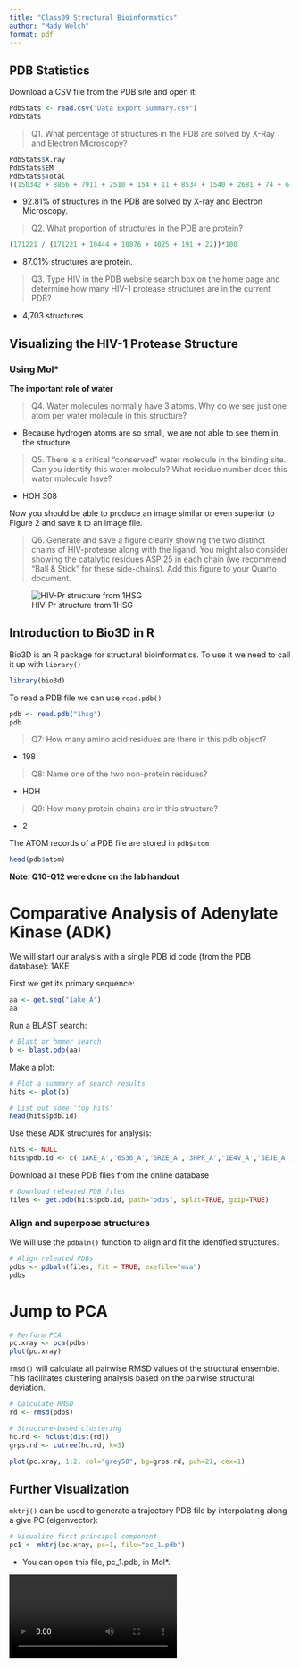 ```yaml
---
title: "Class09 Structural Bioinformatics"
author: "Mady Welch"
format: pdf
---
```


## PDB Statistics

Download a CSV file from the PDB site and open it: 
```r
PdbStats <- read.csv("Data Export Summary.csv")
PdbStats
```

> Q1. What percentage of structures in the PDB are solved by X-Ray and Electron Microscopy?

```r
PdbStats$X.ray
PdbStats$EM
PdbStats$Total
((150342 + 8866 + 7911 + 2510 + 154 + 11 + 8534 + 1540 + 2681 + 74 + 6 + 0)/(171221 + 10444 + 10876 + 4025 + 191 + 22))*100
```
- 92.81% of structures in the PDB are solved by X-ray and Electron Microscopy. 

> Q2. What proportion of structures in the PDB are protein?

```r
(171221 / (171221 + 10444 + 10876 + 4025 + 191 + 22))*100
```
- 87.01% structures are protein.

> Q3. Type HIV in the PDB website search box on the home page and determine how many HIV-1 protease structures are in the current PDB?

- 4,703 structures. 


## Visualizing the HIV-1 Protease Structure

### Using Mol\*

**The important role of water**

> Q4. Water molecules normally have 3 atoms. Why do we see just one atom per water molecule in this structure?

-   Because hydrogen atoms are so small, we are not able to see them in the structure.

> Q5. There is a critical "conserved" water molecule in the binding site. Can you identify this water molecule? What residue number does this water molecule have?

- HOH 308 

Now you should be able to produce an image similar or even superior to Figure 2 and save it to an image file.

> Q6. Generate and save a figure clearly showing the two distinct chains of HIV-protease along with the ligand. You might also consider showing the catalytic residues ASP 25 in each chain (we recommend "Ball & Stick" for these side-chains). Add this figure to your Quarto document.

![HIV-Pr structure from 1HSG](1HSG.png)

## Introduction to Bio3D in R

Bio3D is an R package for structural bioinformatics. To use it we need to call it up with `library()`

```r
library(bio3d)
```

To read a PDB file we can use `read.pdb()`

```r
pdb <- read.pdb("1hsg")
pdb
```

> Q7: How many amino acid residues are there in this pdb object?

-   198

> Q8: Name one of the two non-protein residues?

-   HOH

> Q9: How many protein chains are in this structure?

-   2

The ATOM records of a PDB file are stored in `pdb$atom`

```r
head(pdb$atom)
```

**Note: Q10-Q12 were done on the lab handout**

# Comparative Analysis of Adenylate Kinase (ADK)

We will start our analysis with a single PDB id code (from the PDB database): 1AKE

First we get its primary sequence:

```r
aa <- get.seq("1ake_A")
aa
```

Run a BLAST search:

```r
# Blast or hmmer search 
b <- blast.pdb(aa)
```

Make a plot:

```r
# Plot a summary of search results
hits <- plot(b)
```

```r
# List out some 'top hits'
head(hits$pdb.id)
```

Use these ADK structures for analysis:

```r
hits <- NULL
hits$pdb.id <- c('1AKE_A','6S36_A','6RZE_A','3HPR_A','1E4V_A','5EJE_A','1E4Y_A','3X2S_A','6HAP_A','6HAM_A','4K46_A','3GMT_A','4PZL_A')
```

Download all these PDB files from the online database

```r
# Download releated PDB files
files <- get.pdb(hits$pdb.id, path="pdbs", split=TRUE, gzip=TRUE)
```

### Align and superpose structures

We will use the `pdbaln()` function to align and fit the identified structures.

```r
# Align releated PDBs
pdbs <- pdbaln(files, fit = TRUE, exefile="msa")
pdbs
```


# Jump to PCA

```r
# Perform PCA
pc.xray <- pca(pdbs)
plot(pc.xray)
```

`rmsd()` will calculate all pairwise RMSD values of the structural ensemble. This facilitates clustering analysis based on the pairwise structural deviation.

```r
# Calculate RMSD
rd <- rmsd(pdbs)

# Structure-based clustering
hc.rd <- hclust(dist(rd))
grps.rd <- cutree(hc.rd, k=3)

plot(pc.xray, 1:2, col="grey50", bg=grps.rd, pch=21, cex=1)
```

## Further Visualization

`mktrj()` can be used to generate a trajectory PDB file by interpolating along a give PC (eigenvector):

```r
# Visualize first principal component
pc1 <- mktrj(pc.xray, pc=1, file="pc_1.pdb")
```

-   You can open this file, pc_1.pdb, in Mol\*.

![](PC_1.PDB_animate-trajectory.mp4)
